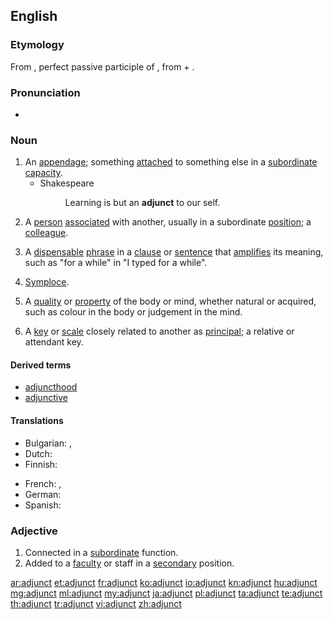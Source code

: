 ==English==
{{wikipedia}}

===Etymology===
From {{etyl|la|en}} {{term|adiunctus|lang=la}}, perfect passive participle of {{term|adiungo|adiungō|join to|lang=la}}, from {{term|ad|lang=la}} + {{term|iungo|iungō|join|lang=la}}.

===Pronunciation=== 
* {{IPA|/ˈædʒʌŋkt/|lang=en}} 

===Noun===
{{en-noun}}

# An [[appendage]]; something [[attach]]ed to something else in a [[subordinate]] [[capacity]].
#* Shakespeare
#*: Learning is but an '''adjunct''' to our self.
# A [[person]] [[associate]]d with another, usually in a subordinate [[position]]; a [[colleague]].
#: {{rfquotek|Wotton}}
# {{grammar}} A [[dispensable]] [[phrase]] in a [[clause]] or [[sentence]] that [[amplify|amplifies]] its meaning, such as "for a while" in "I typed for a while".
# {{rhetoric}} [[symploce|Symploce]].
# {{dated|metaphysics}} A [[quality]] or [[property]] of the body or mind, whether natural or acquired, such as colour in the body or judgement in the mind.
# {{music}} A [[key]] or [[scale]] closely related to another as [[principal]]; a relative or attendant key.

====Derived terms====
* [[adjuncthood]]
* [[adjunctive]]

====Translations====
{{trans-top|appendage}}
* Bulgarian: {{t+|bg|притурка}},  {{t+|bg|приложение}}
* Dutch: {{t+|nl|bepaling|f}}
* Finnish: {{t-|fi|adjunkti}}
{{trans-mid}}
* French: {{t+|fr|complément|m}}, {{t+|fr|attribut|m}}
* German: {{t+|de|Bestimmung|f}}
* Spanish: {{t+|es|adjunto|m}}
{{trans-bottom}}

===Adjective===
{{en-adj}}

# Connected in a [[subordinate]] function.
# Added to a [[faculty]] or staff in a [[secondary]] position.

[[ar:adjunct]]
[[et:adjunct]]
[[fr:adjunct]]
[[ko:adjunct]]
[[io:adjunct]]
[[kn:adjunct]]
[[hu:adjunct]]
[[mg:adjunct]]
[[ml:adjunct]]
[[my:adjunct]]
[[ja:adjunct]]
[[pl:adjunct]]
[[ta:adjunct]]
[[te:adjunct]]
[[th:adjunct]]
[[tr:adjunct]]
[[vi:adjunct]]
[[zh:adjunct]]